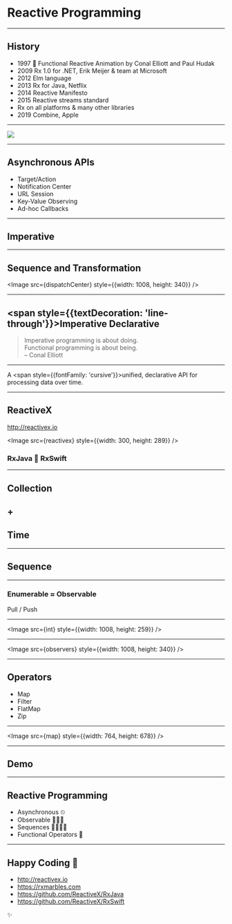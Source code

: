 # Reactive Programming

---

## History

- 1997 📄 Functional Reactive Animation by Conal Elliott and Paul Hudak
- 2009 Rx 1.0 for .NET, Erik Meijer & team at Microsoft
- 2012 Elm language
- 2013 Rx for Java, Netflix
- 2014 Reactive Manifesto
- 2015 Reactive streams standard
- Rx on all platforms & many other libraries
- 2019 Combine, Apple

---


<Image src={typedCSS} width={1024} height={768} />

---

## Asynchronous APIs

- Target/Action
- Notification Center
- URL Session
- Key-Value Observing
- Ad-hoc Callbacks

---

## Imperative

---

## Sequence and Transformation


<Image src={dispatchCenter} style={{width: 1008, height: 340}} />

---

## <span style={{textDecoration: 'line-through'}}>Imperative</span> Declarative

<Steps>

> Imperative programming is about doing.<br/>
> Functional programming is about being.<br/>
> – Conal Elliott

</Steps>

---

A <span style={{fontFamily: 'cursive'}}>unified</span>, declarative API for processing data over time.

---

## ReactiveX

http://reactivex.io


<Image src={reactivex} style={{width: 300, height: 289}} />


<Steps>

### RxJava 🤝 RxSwift

</Steps>

---

## Collection

<Steps>

## +

## Time

</Steps>

---

## Sequence

---

### Enumerable ≈ Observable

<Steps>

Pull / Push

</Steps>

---


<Image src={int} style={{width: 1008, height: 259}} />

---


<Image src={observers} style={{width: 1008, height: 340}} />

---

## Operators

<Steps>

- Map
- Filter
- FlatMap
- Zip

</Steps>

---


<Image src={map} style={{width: 764, height: 678}} />

---

## Demo

---

## Reactive Programming

<Steps>

- Asynchronous ⏲
- Observable 🕵🏻‍♀️
- Sequences 🍒🥝🍓🍐
- Functional Operators 🧮

</Steps>

---

## Happy Coding 🚀

- http://reactivex.io
- https://rxmarbles.com
- https://github.com/ReactiveX/RxJava
- https://github.com/ReactiveX/RxSwift

✨

